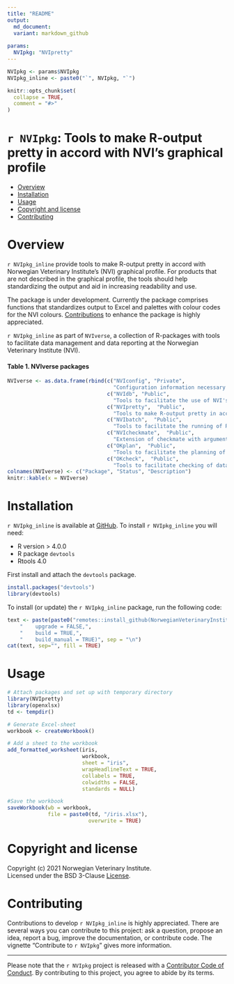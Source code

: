 ```yaml
--- 
title: "README"
output: 
  md_document:
  variant: markdown_github
  
params:
  NVIpkg: "NVIpretty"
---
```


```r
NVIpkg <- params$NVIpkg
NVIpkg_inline <- paste0("`", NVIpkg, "`")

knitr::opts_chunk$set(
  collapse = TRUE,
  comment = "#>"
)
```

`r NVIpkg`: Tools to make R-output pretty in accord with NVI's graphical profile
================

<!-- README.md is generated from README.Rmd. Please edit that file -->

  - [Overview](#overview)
  - [Installation](#installation)
  - [Usage](#usage)
  - [Copyright and license](#copyright-and-license)
  - [Contributing](#contributing)

# Overview
`r NVIpkg_inline` provide tools to make R-output pretty in accord with Norwegian Veterinary Institute's (NVI) graphical profile. For products that are not described in the graphical profile, the tools should help standardizing the output and aid in increasing readability and use.  

The package is under development. Currently the package comprises functions that standardizes output to Excel and palettes with colour codes for the NVI colours. [Contributions](#contributing) to enhance the package is highly appreciated.  

`r NVIpkg_inline` as part of `NVIverse`, a collection of R-packages with tools to facilitate data management and data reporting at the Norwegian Veterinary Institute (NVI).  

####  Table 1. NVIverse packages
```r
NVIverse <- as.data.frame(rbind(c("NVIconfig", "Private",
                                  "Configuration information necessary for some NVIverse functions"),
                                c("NVIdb", "Public",
                                  "Tools to facilitate the use of NVI's databases"),
                                c("NVIpretty",  "Public",
                                  "Tools to make R-output pretty in accord with NVI's graphical profile"),
                                c("NVIbatch",  "Public",
                                  "Tools to facilitate the running of R-scripts in batch mode at NVI"),
                                c("NVIcheckmate",  "Public",
                                  "Extension of checkmate with argument checking adapted for NVIverse"),
                                c("OKplan",  "Public",
                                  "Tools to facilitate the planning of surveillance programmes for the NFSA"),
                                c("OKcheck",  "Public",
                                  "Tools to facilitate checking of data from national surveillance programmes")))
colnames(NVIverse) <- c("Package", "Status", "Description")
knitr::kable(x = NVIverse)
```

# Installation
`r NVIpkg_inline`  is available at [GitHub](https://github.com/NorwegianVeterinaryInstitute). 
To install `r NVIpkg_inline` you will need:

- R version > 4.0.0
- R package `devtools`
- Rtools 4.0

First install and attach the `devtools` package.  

``` r
install.packages("devtools")
library(devtools)
```

To install (or update) the `r NVIpkg_inline` package, run the following code:

``` r
text <- paste(paste0("remotes::install_github(NorwegianVeterinaryInstitute/", NVIpkg, ")"), 
	"    upgrade = FALSE,", 
	"    build = TRUE,",
	"    build_manual = TRUE)", sep = "\n")
cat(text, sep="", fill = TRUE)
```

# Usage

``` r
# Attach packages and set up with temporary directory
library(NVIpretty)
library(openxlsx)
td <- tempdir()

# Generate Excel-sheet
workbook <- createWorkbook()

# Add a sheet to the workbook
add_formatted_worksheet(iris,
                        workbook,
                        sheet = "iris",
                        wrapHeadlineText = TRUE,
                        collabels = TRUE,
                        colwidths = FALSE,
                        standards = NULL)

#Save the workbook
saveWorkbook(wb = workbook,
             file = paste0(td, "/iris.xlsx"),
                          overwrite = TRUE)
```


# Copyright and license

Copyright (c) 2021 Norwegian Veterinary Institute.  
Licensed under the BSD 3-Clause [License](`r  paste0("https://github.com/NorwegianVeterinaryInstitute/", NVIpkg, "/blob/main/LICENSE")` ).
  

# Contributing

Contributions to develop `r NVIpkg_inline` is highly appreciated. There are several 
ways you can contribute to this project: ask a question, propose an idea, report 
a bug, improve the documentation, or contribute code. The vignette 
"Contribute to `r NVIpkg`" gives more information.

-----

Please note that the `r NVIpkg` project is released with a [Contributor Code of Conduct](https://contributor-covenant.org/version/2/0/CODE_OF_CONDUCT.html). By 
contributing to this project, you agree to abide by its terms.
